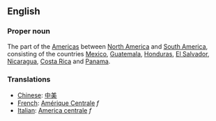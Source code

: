 ==English==

===Proper noun===

The part of the [[Americas]] between [[North America]] and [[South America]], consisting of the countries [[Mexico]], [[Guatemala]], [[Honduras]], [[El Salvador]], [[Nicaragua]], [[Costa Rica]] and [[Panama]].

===Translations===
*[[Chinese]]: [[中美]]
*[[French]]: [[Amérique Centrale]] ''f''
*[[Italian]]: [[America centrale]] ''f''